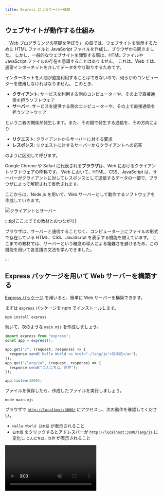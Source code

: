 ```yaml
---
title: Express によるサーバー構築
---
```



## ウェブサイトが動作する仕組み

[「Web プログラミングの基礎を学ぼう」](/docs/trial-session/) の章では、ウェブサイトを表示するために HTML ファイルと JavaScript ファイルを作成し、ブラウザから開きました。
しかし、一般的なウェブサイトを閲覧する際は、HTML ファイルや JavaScript ファイルの存在を意識することはありません。
これは、Web では、通常インターネットを介してデータをやり取りするためです。

インターネットを人間が直接利用することはできないので、何らかのコンピューターを使用しなければなりません。
このとき、

- **クライアント**: サービスを利用する側のコンピューターや、その上で直接通信を担うソフトウェア
- **サーバー**: サービスを提供する側のコンピューターや、その上で直接通信を担うソフトウェア

という二者の関係が発生します。また、その間で発生する通信を、その方向により

- **リクエスト**: クライアントからサーバーに対する要求
- **レスポンス**: リクエストに対するサーバーからクライアントへの応答

のように区別して呼びます。

Google Chrome や Safari に代表される**ブラウザ**は、Web におけるクライアントソフトウェアの呼称です。
Web において、HTML、CSS、JavaScript は、サーバーがクライアントに対してレスポンスとして送信するデータの一部で、ブラウザによって解釈されて表示されます。

ここからは、Node.js を用いて、Web サーバーとして動作するソフトウェアを作成していきます。

![クライアントとサーバー](./client-server.drawio.svg)

:::tip[ここまででの教材とのつながり]

ブラウザは、サーバーと通信することなく、コンピューター上にファイルの形式で存在している HTML、CSS、JavaScript を表示する機能を備えています。
ここまでの教材では、サーバーという概念の導入による複雑さを避けるため、この機能を用いて各言語の文法を学んできました。

:::

## Express パッケージを用いて Web サーバーを構築する

[Express パッケージ](https://www.npmjs.com/package/express) を用いると、簡単に Web サーバーを構築できます。

まずは `express` パッケージを npm でインストールします。

```shell
npm install express
```

続いて、次のような `main.mjs` を作成しましょう。

```javascript title="main.mjs" showLineNumbers
import express from "express";
const app = express();

app.get("/", (request, response) => {
  response.send('Hello World <a href="./lang/ja">日本語</a>');
});
app.get("/lang/ja", (request, response) => {
  response.send("こんにちは、世界");
});

app.listen(3000);
```

<ViewSource url={import.meta.url} path="_samples/express-server" />

ファイルを保存したら、作成したファイルを実行しましょう。

```shell
node main.mjs
```

ブラウザで <a href="http://localhost:3000/" target="_blank">`http://localhost:3000/`</a> にアクセスし、次の動作を確認してください。

- `Hello World 日本語` が表示されること
- `日本語` をクリックするとアドレスバーが <a href="http://localhost:3000/lang/ja" target="_blank">`http://localhost:3000/lang/ja`</a> に変化し `こんにちは、世界` が表示されること

<video src={expressSetupVideo} muted controls />

:::warning[Web サーバーの停止]

サーバーは、クライアントからのリクエストを待ち受けるため、管理者により指示されない限り終了しないソフトウェアとして動作します。
Express で構築したサーバーは、ターミナル上で <kbd>control</kbd> + <kbd>C</kbd> (macOS) / <kbd>Ctrl</kbd> + <kbd>C</kbd> (Windows) を押すことで停止することができます。

:::

## HTTP と URL

前項のプログラムが動作する仕組みを理解するためには、ブラウザとサーバーの間で行われるやり取りについて知る必要があります。
互いが好き勝手にデータを送受信しても、意味のあるやり取りは成立しません。
そこで、ブラウザとサーバーの間でデータを送受信する際には、一定の手順に従う必要があります。
この手順のことを**プロトコル**と呼び、Web の世界では、**HTTP** と呼ばれるプロトコルが用いられます。

ブラウザは、アドレスバーに **URL** が入力されると、その情報をもとに HTTP を用いてサーバーと通信します。
例えば、先ほどの例で使用した `http://localhost:3000/lang/ja` という URL は、次のように解釈されます。

<p>
  <UrlStructureExplanation />
</p>

**プロトコル**:
`http` または `https` のいずれかです。
いずれを指定しても使用されるプロトコルは HTTP ですが、`https` を指定した場合は通信内容が暗号化されます。
この例では `http` を用いていますが、インターネット上に公開するウェブサイトでは `https` を用いることが推奨されます。

**ドメイン**:
通信先のコンピューターを特定するための識別子です。
この例ではサーバーを自分のコンピューター上に構築しているため、自分自身を表す特殊なドメイン `localhost` を用いています。
`example.com` や `foo.example.net` は、実際のインターネット上で使われるドメイン名の例です。

**ポート**:
通信先のコンピューター上で、どのプログラムと通信するかを特定するための整数です。
ポートを変えることで、同じコンピューター上で複数のサーバーが通信を待ち受けることができます。
省略すると、プロトコル部分が `http` の場合は 80 番ポートが、`https` の場合は 443 番ポートが用いられます。

**パス**:
クライアントがサーバーに対し、何を要求するかを指定するための文字列です。
Linux のファイルシステムで用いられるパスと同様に、意味的には `/` 記号によって階層化されますが、クライアントはサーバーに対してパスを文字列として送信するだけで、その内容はサーバーによって自由に解釈されます。

`http://localhost:3000/lang/ja` という URL は、HTTP プロトコルを暗号化せずに用いて、`localhost` というドメインの 3000 番ポートで待ち受けているサーバーに対して `/lang/ja` というパスを要求することを意味します。

このように、URL に含まれる情報のうち、プロトコル、ドメイン、ポートはネットワーク上で通信を行うために用いられる情報です。
残りのパス部分をどのように扱うかが、サーバー側のプログラムにおける主な関心事になります。

## Hello World サーバーの動作

`main.mjs` のプログラムを参照しながら、ブラウザとサーバーの間でどのようなやり取りが行われているのかを確認しましょう。

### `node main.mjs` を実行したとき

1. **[2 行目]** `const app = express();` により、Express の [`Application`](https://expressjs.com/ja/api.html#app) クラスのインスタンスが作成されます。
2. **[4 行目]** `app.get("/", (request, response) => { ... });` で呼び出された [`get`](https://expressjs.com/ja/api.html#app.get.method) メソッドにより、`/` というパスに対するリクエストを受けたときに実行される関数として、第 2 引数に指定された関数が登録されます。この時点では関数は `Application` インスタンスに登録されるのみで、実行はされません。
3. **[7 行目]** 4 行目と同様に、`/lang/ja` というパスに対するリクエストを受けたときに実行される関数が登録されます。
4. **[11 行目]** `app.listen(3000);` により、Express はリクエストを待ち受ける HTTP サーバーとして動作を開始します。

### ブラウザの操作を行ったとき

1. 利用者が、ブラウザのアドレスバーに `http://localhost:3000/` という URL を入力します。
2. ブラウザは、`localhost:3000` で起動している Express のサーバーに対して、`/` というパスに対する HTTP リクエストを送信します。
3. Express は `/` に対する HTTP リクエストを受け取り、**[4 行目]** の関数を実行します。このとき、Express は 2 つのオブジェクトを生成して関数に渡します。
   - 第 1 引数: 受け取った HTTP リクエストに関する情報を Express が開発者にとって扱いやすい形にまとめた [`Request`](https://expressjs.com/ja/api.html#req) クラスのインスタンス。
   - 第 2 引数: Express がクライアントに返す HTTP レスポンスを開発者が制御するための [`Response`](https://expressjs.com/ja/api.html#res) クラスのインスタンス。
4. **[5 行目]** の `response.send('...');` により、Express は `'Hello World <a href="./lang/ja">日本語</a>'` という文字列をレスポンスとして送信します。
5. ブラウザは、受け取ったレスポンスを HTML として解釈し、`Hello World` という文字列と、`日本語` というリンクを表示します。
6. 利用者が、`日本語` というリンクをクリックします。
7. ブラウザは、クリックされたリンクの `href` 属性をもとに、アドレスバーの URL を更新し、ページ遷移を起こします。
   - `href` 属性にプロトコルを含む URL が指定されていれば、その URL に遷移します。
   - `href` 属性が相対パスの形式で指定されていれば、現在のパスを基準に [Linux における相対パス](/docs/web-servers/linux-commands/#パス)と同様の方法で URL を更新します。この例では、更新前のパスが `/` で、`href` 属性には `./lang/ja` が指定されているため、更新後のパスは `/lang/ja` になり、URL は `http://localhost:3000/lang/ja` に変化します。
8. 2 から 5 までの手順が、`/lang/ja` というパスに対して行われます。

### 確認問題

1. 次の Express サーバーにおいて、4 つの console.log 関数がそれぞれ実行されるかどうか、いつ実行されるかを説明してください。

```javascript showLineNumbers
import express from "express";
const app = express();

app.get("/", (request, response) => {
  console.log("[1]");
  response.send("Hello World");
  console.log("[2]");
});

console.log("[3]");
app.listen(3000);
console.log("[4]");
```

2. デバッガーを用いてプログラムの動作を観察しましょう。
   冒頭の例のプログラムの 5 行目 (`response.send(...);`) にブレークポイントを設置し、ブラウザで `http://localhost:3000/` にアクセスしてみてください。
   [`Request`](https://expressjs.com/ja/api.html#req) オブジェクトにどのような情報が含まれているか覗いてみましょう。

## HTML に指定された外部リソースの取得

サーバーから返されたレスポンスが HTML である場合、ブラウザによってさらに別のリクエストが送信される場合があります。
例えば、HTML には CSS や JavaScript などの外部リソースを読み込むためのタグが存在します。
これらの外部リソースは、ブラウザが HTML を解釈する際に、それぞれに対するリクエストを送信して取得します。

次の例では、ブラウザは 2 つの HTTP リクエストを送信します。

1. 利用者が、ブラウザのアドレスバーに `http://localhost:3000/` という URL を入力します。
2. ブラウザは、サーバーに対して、`/` というパスに対する HTTP リクエストを送信します。
3. サーバーは、 `<script src="./main.js"></script>` という文字列をレスポンスとして送信します。
4. ブラウザは、受け取ったレスポンスを HTML として解釈し、`script` タグを発見します。
5. ブラウザは、`src` 属性を相対パスとして解釈し、`/main.js` というパスに対して HTTP リクエストを送信します。
6. サーバーは、`document.write("Hello World");` という文字列をレスポンスとして送信します。
7. ブラウザは、受け取ったレスポンスを JavaScript として解釈し、`Hello World` という文字列を表示します。

```javascript title="main.mjs"
import express from "express";
const app = express();

app.get("/", (request, response) => {
  response.send('<script src="./main.js"></script>');
});
app.get("/main.js", (request, response) => {
  response.send('document.write("Hello World");');
});

app.listen(3000);
```

<ViewSource url={import.meta.url} path="_samples/html-external-resources" />

## 静的ウェブサーバー

次の例では、`/`、`/script.js`、`/sub/`、`/sub/script.js` へのリクエストについて、それぞれファイルから読み込んでレスポンスを送信しています。

```javascript title="main.mjs"
import express from "express";
import { readFileSync } from "node:fs";
const app = express();

app.get("/", (request, response) => {
  response.send(readFileSync("./static/index.html", "utf-8"));
});
app.get("/script.js", (request, response) => {
  response.send(readFileSync("./static/script.js", "utf-8"));
});
app.get("/sub/", (request, response) => {
  response.send(readFileSync("./static/sub/index.html", "utf-8"));
});
app.get("/sub/script.js", (request, response) => {
  response.send(readFileSync("./static/sub/script.js", "utf-8"));
});

app.listen(3000);
```

<ViewSource url={import.meta.url} path="_samples/static-hosting-naive" />

[`express.static` 関数](https://expressjs.com/ja/api.html#express.static)を用いると、このような「リクエストを受け取ったら、そのパスに応じて適切なファイルを読み込んでレスポンスとして返す」という一連の動作を簡単に記述できます。

```javascript title="main.mjs"
import express from "express";

const app = express();
app.use(express.static("static"));
app.listen(3000);
```

<ViewSource url={import.meta.url} path="_samples/static-hosting-smart" />

これにより、リクエストのパスをもとに、`static` フォルダ内の適切なファイルが自動的に配信されます。

:::tip[`index.html` の省略]

`express.static` を用いる場合、`index.html` は省略可能になります。つまり、`/` へのリクエストで `static/index.html` が、`/sub` へのリクエストで `static/sub/index.html` にアクセスできるようになります。これは、Express や JavaScript に限ったことではなく、多くの Web サーバーの実装において、こういったルールが成り立ちます。

:::

:::tip[`app.use` と `express.static` の実装]

Express の [`use` メソッド](https://expressjs.com/ja/api.html#app.use) は、`get` メソッドと同様に、リクエストを受け取ったときに実行される関数を登録するためのメソッドです。
しかし、`use` メソッドは、登録された関数が全てのリクエストに対して実行される点が異なります。
`express.static` 関数は、関数を返す関数となっており、`use` メソッドに渡すことで、リクエストのパスに応じて適切なファイルを読み込んでレスポンスとして返す関数を登録することができます。

Express の [`Request`](https://expressjs.com/ja/api.html#req) オブジェクトの[`path` プロパティ](https://expressjs.com/ja/api.html#req.path)には、リクエストのパスが文字列として格納されています。
この値を用いて、`express.static` は適切なファイルを読み込みます。
次の例は、`express.static` 関数の簡易な実装例です。
このプログラムは動作はしますが、セキュリティ上の問題があるため、実際の Express の実装はもっと複雑になっています。

```javascript
const app = express();
app.use((request, response) => {
  response.send(readFileSync("./static" + request.path, "utf-8"));
});
app.listen(3000);
```

:::

## 複雑なウェブページ

前項のプログラムを書き換えて、複雑な HTML を出力できるようにしてみましょう。

```javascript title="main.mjs"
import express from "express";
const app = express();

const names = ["田中", "鈴木", "佐藤"];
app.get("/", (request, response) => {
  response.send(`
    <!doctype html>
      <html lang="ja">
      <head>
        <meta charset="utf-8" />
        <title>Title</title>
      </head>
      <body>
        <ul>
          ${names.map((name) => `<li>${name}</li>`).join("")}
        </ul>
      </body>
    </html>
  `);
});

app.listen(3000);
```

<ViewSource url={import.meta.url} path="_samples/complex-html" />

:::note[`Array#join`]

[`Array#join` メソッド](https://developer.mozilla.org/ja/docs/Web/JavaScript/Reference/Global_Objects/Array/join)は、配列を指定した区切り文字で結合した文字列を返すメソッドです。

```javascript
console.log(["Apple", "Banana", "Orange"].join("/")); // Apple/Banana/Orange
```

:::

このようにテンプレートリテラルを用いることで、複雑なウェブページの内容を表すことができます。

:::tip[`String#replace` メソッド]

上記のようにテンプレートリテラルを使って HTML を作成することもできますが、HTML がさらに長くなったり、複雑なプログラムが必要になってきたりしたらこのまま続けていくのは難しそうです。

[`String#replace`](https://developer.mozilla.org/ja/docs/Web/JavaScript/Reference/Global_Objects/String/replace) メソッドは、第 1 引数に与えられた文字列に一致する文字列を第 2 引数の文字列に置き換えた新しい文字列を返します。
`String#replace` メソッドは、最初に一致した場所のみを置き換えます。
一致するすべての場所を置き換えたい場合は、代わりに [`String#replaceAll`](https://developer.mozilla.org/ja/docs/Web/JavaScript/Reference/Global_Objects/String/replaceAll) メソッドを使います。

```js
const base = "ABCBCC";
document.write(base.replace("BC", "EFG")); // AEFGBCC
document.write(base.replaceAll("C", "T")); // ABTBTT
```

`String#replace` メソッドを用いることで、長い HTML を見通しよく記述できるようになります。

```html title="index.html"
<!doctype html>
<html lang="ja">
  <head>
    <meta charset="utf-8" />
    <title>Title</title>
  </head>
  <body>
    <ul>
      <!-- users -->
    </ul>
  </body>
</html>
```

```js title="main.mjs"
import express from "express";
import { readFileSync } from "node:fs";

const app = express();

const names = ["田中", "鈴木", "佐藤"];
app.get("/", (request, response) => {
  const template = readFileSync("./index.html", "utf-8");
  const html = template.replace(
    "<!-- users -->",
    names.map((name) => `<li>${name}</li>`).join(""),
  );
  response.send(html);
});

app.listen(3000);
```

リクエストを受け取ったとき、プログラムではまず `readFileSync` 関数を用いて `index.html` ファイルの内容を文字列として読み込んでいます。

次の行で `String#replace` メソッドを用いて、読み込んだ HTML ファイルの中の `"<!-- users -->"` を、 `names` を箇条書きにした文字列に置換します。

:::

## 演習

### 訪問者カウンター

Express を用いて、`あなたは n 人目のお客様です。` とレスポンスする Web サーバーを作成してください。`n` はアクセスされるたびに 1 ずつ増えるようにしてください。

<Answer title="訪問者カウンター">

```javascript title="main.mjs"
import express from "express";
const app = express();

let count = 0;
app.get("/", (request, response) => {
  count += 1;
  response.send(`あなたは${count}人目のお客様です。`);
});

app.listen(3000);
```

<ViewSource url={import.meta.url} path="_samples/nth" />

</Answer>

### サーバー側とクライアント側

(重要) アクセスされた時刻をウェブサーバー側で求めて表示するウェブサーバーと、ブラウザに求めさせるウェブサーバーをそれぞれ作成してください。また、この 2 つの違いは何でしょうか。どういった場合にどちらの手法を使うのが適切でしょうか。

<Answer title="サーバー側とクライアント側">

```javascript
app.get("/", (request, response) => {
  response.send(`
    <!doctype html>
      <html lang="ja">
      <head>
        <meta charset="utf-8" />
        <title>Title</title>
      </head>
      <body>
        ${
          // この部分はサーバーサイドで実行されます
          new Date().toString()
        }
        <script>
          // この部分はクライアントサイドで実行されます
          document.write(new Date().toString());
        </script>
      </body>
    </html>
  `);
});
```

<ViewSource url={import.meta.url} path="_samples/server-or-client" />

</Answer>
